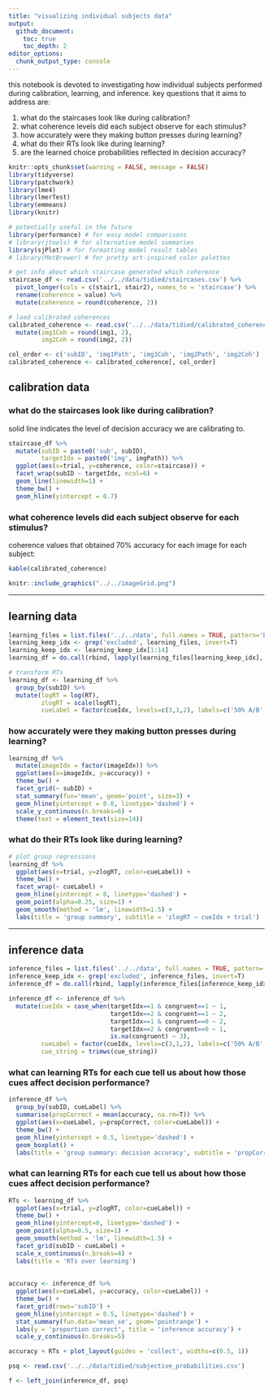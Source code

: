 ```yaml
---
title: "visualizing individual subjects data"
output: 
  github_document:
    toc: true
    toc_depth: 2
editor_options: 
  chunk_output_type: console
---
```


this notebook is devoted to investigating how individual subjects performed during calibration, learning, and inference. key questions that it aims to address are:

1. what do the staircases look like during calibration?
2. what coherence levels did each subject observe for each stimulus?
3. how accurately were they making button presses during learning?
4. what do their RTs look like during learning?
5. are the learned choice probabilities reflected in decision accuracy?

```r
knitr::opts_chunk$set(warning = FALSE, message = FALSE) 
library(tidyverse)
library(patchwork)
library(lme4)
library(lmerTest)
library(emmeans)
library(knitr)

# potentially useful in the future
library(performance) # for easy model comparisons
# library(jtools) # for alternative model summaries
library(sjPlot) # for formatting model result tables
# library(MetBrewer) # for pretty art-inspired color palettes
```


```r
# get info about which staircase generated which coherence
staircase_df <- read.csv('../../data/tidied/staircases.csv') %>% 
  pivot_longer(cols = c(stair1, stair2), names_to = 'staircase') %>%
  rename(coherence = value) %>%
  mutate(coherence = round(coherence, 2)) 

# load calibrated coherences
calibrated_coherence <- read.csv('../../data/tidied/calibrated_coherence.csv') %>%
  mutate(img1Coh = round(img1, 2),
         img2Coh = round(img2, 2))

col_order <- c('subID', 'img1Path', 'img1Coh', 'img2Path', 'img2Coh')
calibrated_coherence <- calibrated_coherence[, col_order]
```


## calibration data

### what do the staircases look like during calibration?
solid line indicates the level of decision accuracy we are calibrating to.
```r

staircase_df %>%
  mutate(subID = paste0('sub', subID),
         targetIdx = paste0('img', imgPath)) %>% 
  ggplot(aes(x=trial, y=coherence, color=staircase)) +
  facet_wrap(subID ~ targetIdx, ncol=6) +
  geom_line(linewidth=1) +
  theme_bw() +
  geom_hline(yintercept = 0.7)

```

### what coherence levels did each subject observe for each stimulus?
coherence values that obtained 70% accuracy for each image for each subject:
```r

kable(calibrated_coherence)

```

```r

knitr::include_graphics("../../imageGrid.png")

```

***

## learning data
```r
learning_files = list.files('../../data', full.names = TRUE, pattern='block1_learning.csv', recursive = T)
learning_keep_idx <- grep('excluded', learning_files, invert=T)
learning_keep_idx <- learning_keep_idx[1:14]
learning_df = do.call(rbind, lapply(learning_files[learning_keep_idx], function(x) { read.csv(x, header = TRUE)} )) 

# transform RTs
learning_df <- learning_df %>%
  group_by(subID) %>%
  mutate(logRT = log(RT),
         zlogRT = scale(logRT),
         cueLabel = factor(cueIdx, levels=c(3,1,2), labels=c('50% A/B', '80% A', '80% B')))
```

### how accurately were they making button presses during learning?
```r
learning_df %>%
  mutate(imageIdx = factor(imageIdx)) %>% 
  ggplot(aes(x=imageIdx, y=accuracy)) +
  theme_bw() +
  facet_grid(~ subID) +
  stat_summary(fun='mean', geom='point', size=3) +
  geom_hline(yintercept = 0.8, linetype='dashed') +
  scale_y_continuous(n.breaks=6) +
  theme(text = element_text(size=14))
```

### what do their RTs look like during learning?
```r
# plot group regressions
learning_df %>%
  ggplot(aes(x=trial, y=zlogRT, color=cueLabel)) +
  theme_bw() +
  facet_wrap(~ cueLabel) +
  geom_hline(yintercept = 0, linetype='dashed') +
  geom_point(alpha=0.25, size=1) +
  geom_smooth(method = 'lm', linewidth=1.5) +
  labs(title = 'group summary', subtitle = 'zlogRT ~ cueIdx + trial')
```

***

## inference data

```r
inference_files = list.files('../../data', full.names = TRUE, pattern='block1_inference.csv', recursive = T)
inference_keep_idx <- grep('excluded', inference_files, invert=T)
inference_df = do.call(rbind, lapply(inference_files[inference_keep_idx], function(x) { read.csv(x, header = TRUE)} )) 

inference_df <- inference_df %>%
  mutate(cueIdx = case_when(targetIdx==1 & congruent==1 ~ 1,
                            targetIdx==2 & congruent==1 ~ 2,
                            targetIdx==1 & congruent==0 ~ 2,
                            targetIdx==2 & congruent==0 ~ 1,
                            is.na(congruent) ~ 3),
         cueLabel = factor(cueIdx, levels=c(3,1,2), labels=c('50% A/B', '80%A', '80%B')),
         cue_string = trimws(cue_string))
```

### what can learning RTs for each cue tell us about how those cues affect decision performance?
```r

inference_df %>%
  group_by(subID, cueLabel) %>%
  summarise(propCorrect = mean(accuracy, na.rm=T)) %>%
  ggplot(aes(x=cueLabel, y=propCorrect, color=cueLabel)) +
  theme_bw() +
  geom_hline(yintercept = 0.5, linetype='dashed') +
  geom_boxplot() +
  labs(title = 'group summary: decision accuracy', subtitle = 'propCorrect first computed within-subject')
```

### what can learning RTs for each cue tell us about how those cues affect decision performance?
```r

RTs <- learning_df %>%
  ggplot(aes(x=trial, y=zlogRT, color=cueLabel)) +
  theme_bw() +
  geom_hline(yintercept=0, linetype='dashed') +
  geom_point(alpha=0.5, size=1) +
  geom_smooth(method = 'lm', linewidth=1.5) +
  facet_grid(subID ~ cueLabel) +
  scale_x_continuous(n.breaks=4) +
  labs(title = 'RTs over learning')
  
  
accuracy <- inference_df %>%
  ggplot(aes(x=cueLabel, y=accuracy, color=cueLabel)) +
  theme_bw() +
  facet_grid(rows='subID') +
  geom_hline(yintercept = 0.5, linetype='dashed') +
  stat_summary(fun.data='mean_se', geom='pointrange') +
  labs(y = 'proportion correct', title = 'inference accuracy') +
  scale_y_continuous(n.breaks=5)

accuracy + RTs + plot_layout(guides = 'collect', widths=c(0.5, 1))
```

```r

psq <- read.csv('../../data/tidied/subjective_probabilities.csv')

f <- left_join(inference_df, psq)
```